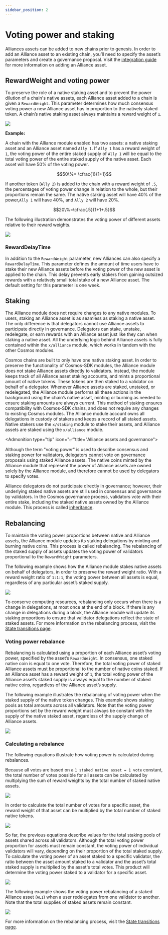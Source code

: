 ```yaml
---
sidebar_position: 2
---
```




# Voting power and staking

Alliances assets can be added to new chains prior to genesis. In order to add an Alliance asset to an existing chain, you’ll need to specify the asset’s parameters and create a governance proposal. Visit the [integration guide](../guides/create.mdx) for more information on adding an Alliance asset.

## RewardWeight and voting power

To preserve the role of a native staking asset and to prevent the power dilution of a chain's native assets, each Alliance asset added to a chain is given a  `RewardWeight`. This parameter determines how much consensus voting power a new Alliance asset has in proportion to the natively staked token. A chain’s native staking asset always maintains a reward weight of `1`. 

![](/img/alliance/voting-power.png)

**Example:**

A chain with the Alliance module enabled has two assets: a native staking asset and an Alliance asset named `Ally 1`. If `Ally 1` has a reward weight of `1`,  the voting power of the entire staked supply of `Ally 1` will be equal to the total voting power of the entire staked supply of the native asset. Each asset will have 50% of the voting power.

$$50\%= \cfrac{1}{1+1}$$

If another token (`Ally 2`) is added to the chain with a reward weight of `.5`, the percentages of voting power change in relation to the whole, but their proportions remain the same. The native staking asset will have 40% of the power,`Ally 1` will have 40%, and `Ally 2` will have 20%.

$$20\%=\cfrac{.5}{1+1+.5}$$

The following illustration demonstrates the voting power of different assets relative to their reward weights. 

![](/img/alliance/gov-power.png)


### RewardDelayTime

In addition to the `RewardWeight` parameter, new Alliances can also specify a `RewardDelayTime`. This parameter defines the amount of time users have to stake their new Alliance assets before the voting power of the new asset is applied to the chain. This delay prevents early stakers from gaining outsized rewards with a relatively small total stake of a new Alliance asset. The default setting for this parameter is one week.

## Staking

The Alliance module does not require changes to any native modules. To users, staking an Alliance asset is as seamless as staking a native asset. The only difference is that delegators cannot use Alliance assets to participate directly in governance. Delegators can stake, unstake, redelegate, or earn rewards with an Alliance asset just like they can when staking a native asset. All the underlying logic behind Alliance assets is fully contained within the `x/alliance` module, which works in tandem with the other Cosmos modules.

Cosmos chains are built to only have one native staking asset. In order to preserve the functionality of Cosmos-SDK modules, the Alliance module does not stake Alliance assets directly to validators. Instead, the module keeps track of all Alliance asset staking accounts, and mints a proportional amount of native tokens. These tokens are then staked to a validator on behalf of a delegator. Whenever Alliance assets are staked, unstaked, or redelegated, the Alliance module performs all these actions in the background using the chain’s native asset, minting or burning as needed to ensure staking amounts are always current. This method of staking ensures compatibility with Cosmos-SDK chains, and does not require any changes to existing Cosmos modules. The Alliance module account owns all delegations in custody of stakers and keeps a record of all staked assets. Native stakers use the `x/staking` module to stake their assets, and Alliance assets are staked using the `x/alliance` module.

<Admonition type="tip" icon="✅"title="Alliance assets and governance">

Although the term "voting power" is used to describe consensus and staking power for validators, delegators cannot vote on governance proposals using staked Alliance assets. The native coins minted by the Alliance module that represent the power of Alliance assets are owned solely by the Alliance module, and therefore cannot be used by delegators to specify votes. 

Alliance delegators do not participate directly in governance; however, their underlying staked native assets are still used in consensus and governance by validators. In the Cosmos governance process, validators vote with their entire stake, including the staked native assets owned by the Alliance module. This process is called [inheritance](https://docs.cosmos.network/main/modules/gov#inheritance).

</Admonition>

## Rebalancing

To maintain the voting power proportions between native and Alliance assets, the Alliance module updates its staking delegations by minting and burning native coins. This process is called rebalancing. The rebalancing of the staked supply of assets updates the voting power of validators proportional to the `RewardWeight` parameters.

The following example shows how the Alliance module stakes native assets on behalf of delegators, in order to preserve the reward weight ratio. With a reward weight ratio of `1:1:1`, the voting power between all assets is equal, regardless of any particular asset’s staked supply.

![](/img/alliance/staking-example.png)

To conserve computing resources, rebalancing only occurs when there is a change in delegations, at most once at the end of a block. If there is any change in delegations during a block, the Alliance module will update its staking proportions to ensure that validator delegations reflect the state of staked assets. For more information on the rebalancing process, visit the [State transitions page](../tech/transitions.mdx).

### Voting power rebalance

Rebalancing is calculated using a proportion of each Alliance asset’s voting power, specified by the asset’s `RewardWeight`. In consensus, one staked native coin is equal to one vote. Therefore, the total voting power of staked Alliance assets must be proportional to the number of native coins staked. If an Alliance asset has a reward weight of `1`, the total voting power of the Alliance asset’s staked supply is always equal to the number of staked native coins, regardless of the Alliance asset’s supply. 

The following example illustrates the rebalancing of voting power when the staked supply of the native token changes. This example shows staking pools as total amounts across all validators. Note that the voting power proportions set by the reward weight must always be constant with the supply of the native staked asset, regardless of the supply change of Alliance assets.

![](/img/alliance/rebalance-example.png)

### Calculating a rebalance

The following equations illustrate how voting power is calculated during rebalances.

Because all votes are based on a `1 staked native asset = 1 vote` constant, the total number of votes possible for all assets can be calculated by multiplying the sum of reward weights by the total number of staked native assets.

![](/img/alliance/votes-all-assets.png)

In order to calculate the total number of votes for a specific asset, the reward weight of that asset can be multiplied by the total number of staked native tokens.

![](/img/alliance/votes-specific-assets.png)

So far, the previous equations describe values for the total staking pools of assets shared across all validators. Although the total voting power proportion for assets must remain constant, the voting power of individual validators will vary, depending on their proportion of the total staked supply. To calculate the voting power of an asset staked to a specific validator, the ratio between the asset amount staked to a validator and the asset’s total staked supply is multiplied by the asset's total votes. This product will determine the voting power staked to a validator for a specific asset.

![](/img/alliance/votes-per-denom.png)

The following example shows the voting power rebalancing of a staked Alliance asset (`AL1`) when a user redelegates from one validator to another. Note that the total supplies of staked assets remain constant.


![](/img/alliance/redelegation.png)

For more information on the rebalancing process, visit the [State transitions page](../tech/transitions.mdx).
